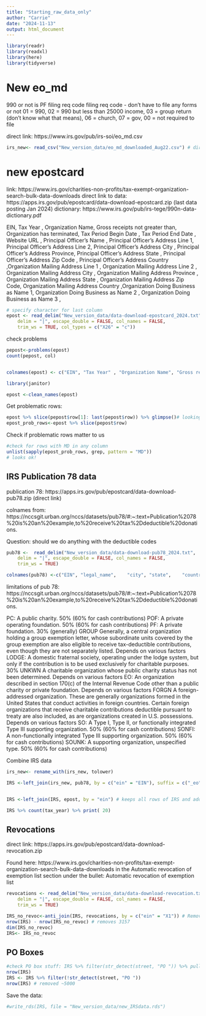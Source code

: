 ```yaml
---
title: "Starting_raw_data_only"
author: "Carrie"
date: "2024-11-13"
output: html_document
---
```


```r
library(readr)
library(readxl)
library(here)
library(tidyverse)
```

# New eo_md 

990 or not is PF filing req code
filing req code - don't have to file any forms or not 01 = 990, 02 = 990 but less than 25000 income, 03 = group return (don't know what that means), 06 = church, 07 = gov, 00 = not required to file
 
 direct link: https://www.irs.gov/pub/irs-soi/eo_md.csv
```r
irs_new<- read_csv("New_version_data/eo_md_downloaded_Aug22.csv") # direct link https://www.irs.gov/pub/irs-soi/eo_md.csv
```
# new epostcard

link: https://www.irs.gov/charities-non-profits/tax-exempt-organization-search-bulk-data-downloads
direct link to data: https://apps.irs.gov/pub/epostcard/data-download-epostcard.zip (last data posting Jan 2024)
dictionary: https://www.irs.gov/pub/irs-tege/990n-data-dictionary.pdf

EIN, Tax Year , Organization Name, Gross receipts not greater than, Organization has terminated, Tax Period Begin Date , Tax Period End Date , Website URL , Principal Officer’s Name , Principal Officer’s Address Line 1, Principal Officer’s Address Line 2, Principal Officer’s Address City , Principal Officer’s Address Province, Principal Officer’s Address State , Principal Officer’s Address Zip Code , Principal Officer’s Address Country ,Organization Mailing Address Line 1 , Organization Mailing Address Line 2 , Organization Mailing Address City , Organization Mailing Address Province , Organization Mailing Address State , Organization Mailing Address Zip Code, Organization Mailing Address Country ,Organization Doing Business as Name 1, Organization Doing Business as Name 2 , Organization Doing Business as Name 3 ,
```r
# specify character for last column
epost <- read_delim("New_version_data/data-download-epostcard_2024.txt", 
    delim = "|", escape_double = FALSE, col_names = FALSE, 
    trim_ws = TRUE, col_types = c("X26" = "c"))
```

check problems
```r
pepost<-problems(epost)
count(pepost, col)


colnames(epost) <- c("EIN", "Tax Year" , "Organization Name", "Gross receipts not greater than", "Organization has terminated", "Tax Period Begin Date" , "Tax Period End Date" , "Website URL" , "Principal Officer’s Name" , "Principal Officer’s Address Line 1", "Principal Officer’s Address Line 2", "Principal Officer’s Address City" , "Principal Officer’s Address Province", "Principal Officer’s Address State" , "Principal Officer’s Address Zip Code" , "Principal Officer’s Address Country" ,"Organization Mailing Address Line 1" , "Organization Mailing Address Line 2" , "Organization Mailing Address City" , "Organization Mailing Address Province" , "Organization Mailing Address State" , "Organization Mailing Address Zip Code", "Organization Mailing Address Country" ,"Organization Doing Business as Name 1", "Organization Doing Business as Name 2", "Organization Doing Business as Name 3")

library(janitor)

epost <-clean_names(epost)

```
Get problematic rows:

```r
epost %>% slice(pepost$row[1]: last(pepost$row)) %>% glimpse()# looking at first problematic row # URL is not a url
epost_prob_rows<-epost %>% slice(pepost$row)

```

Check if problematic rows matter to us

```r
#check for rows with MD in any column
unlist(sapply(epost_prob_rows, grep, pattern = "MD"))
# looks ok!
```


## IRS Publication 78 data

publication 78: https://apps.irs.gov/pub/epostcard/data-download-pub78.zip (direct link)

colnames from: https://nccsgit.urban.org/nccs/datasets/pub78/#:~:text=Publication%2078%20is%20an%20example,to%20receive%20tax%2Ddeductible%20donations.

Question: should we do anything with the deductible codes
```r
pub78 <-  read_delim("New_version_data/data-download-pub78_2024.txt", 
    delim = "|", escape_double = FALSE, col_names = FALSE, 
    trim_ws = TRUE)

colnames(pub78) <-c("EIN", "legal_name",	"city",	"state",	"country",	"deductibility_status")
```

limitations of pub 78: https://nccsgit.urban.org/nccs/datasets/pub78/#:~:text=Publication%2078%20is%20an%20example,to%20receive%20tax%2Ddeductible%20donations.

PC:	A public charity.	50% (60% for cash contributions)
POF:	A private operating foundation.	50% (60% for cash contributions)
PF:	A private foundation.	30% (generally)
GROUP	Generally, a central organization holding a group exemption letter, whose subordinate units covered by the group exemption are also eligible to receive tax-deductible contributions, even though they are not separately listed.	Depends on various factors
LODGE:	A domestic fraternal society, operating under the lodge system, but only if the contribution is to be used exclusively for charitable purposes.	30%
UNKWN	A charitable organization whose public charity status has not been determined.	Depends on various factors
EO:	An organization described in section 170(c) of the Internal Revenue Code other than a public charity or private foundation.	Depends on various factors
FORGN	A foreign-addressed organization. These are generally organizations formed in the United States that conduct activities in foreign countries. Certain foreign organizations that receive charitable contributions deductible pursuant to treaty are also included, as are organizations created in U.S. possessions.	Depends on various factors
SO:	A Type I, Type II, or functionally integrated Type III supporting organization.	50% (60% for cash contributions)
SONFI:	A non-functionally integrated Type III supporting organization.	50% (60% for cash contributions)
SOUNK:	A supporting organization, unspecified type.	50% (60% for cash contributions)

Combine IRS data 
```r
irs_new<- rename_with(irs_new, tolower)

IRS <-left_join(irs_new, pub78, by = c("ein" = "EIN"), suffix = c("_eo", "_pub78")) # keeps all rows of irs_new and adds info from pub78 where possible as new columns- NA is given for rows not in pub78


IRS <-left_join(IRS, epost, by = "ein") # keeps all rows of IRS and adds info from epost where possible as new columns

IRS %>% count(tax_year) %>% print( 20)
```



## Revocations

direct link: https://apps.irs.gov/pub/epostcard/data-download-revocation.zip 

Found here: https://www.irs.gov/charities-non-profits/tax-exempt-organization-search-bulk-data-downloads in the Automatic revocation of exemption list section under the bullet: Automatic revocation of exemption list 


```r
revocations <- read_delim("New_version_data/data-download-revocation.txt",
    delim = "|", escape_double = FALSE, col_names = FALSE,
    trim_ws = TRUE)

IRS_no_revoc<-anti_join(IRS, revocations, by = c("ein" = "X1")) # Removing those in the revocation list based on the EIN
nrow(IRS) - nrow(IRS_no_revoc) # removes 3157
dim(IRS_no_revoc)
IRS<- IRS_no_revoc
```

## PO Boxes

```r
#check PO box stuff: IRS %>% filter(str_detect(street, "PO ")) %>% pull(street)
nrow(IRS)
IRS <- IRS %>% filter(!str_detect(street, "PO "))
nrow(IRS) # removed ~5000

```


<!-- ## Filter by year -->
<!-- Let's make the new data match the paper statement:  -->
<!-- ```{r} -->
<!-- filter(irs_new, year == 2020) %>% count(year, month) # looks like all 2020 data is after Jan -->
<!-- irs_new_2020<- filter(IRS, tax_year  <= 2020 |is.na(tax_year)) # keep rows where year is less than or equal to 2020 or is na -->

<!-- #Check for jan data from 2020 -->
<!-- filter(irs_new_2020, year == 2020, month ==1) -->

<!-- #irs_old_2020 <- filter(irs_old, year <2020) # this removes NAs -->
<!-- year_info <-IRS %>% dplyr::select(contains(c("year","period")))  -->

<!-- print(filter(year_info, rowSums(is.na(year_info)) != ncol(year_info))) # hmm where are there many with no date info... -->

<!-- # what ar the rows with all NA??? -->
<!-- IRS %>% filter(is.na(year)) -->
<!-- ``` -->



Save the data:
```r
#write_rds(IRS, file = "New_version_data/new_IRSdata.rds")
```




